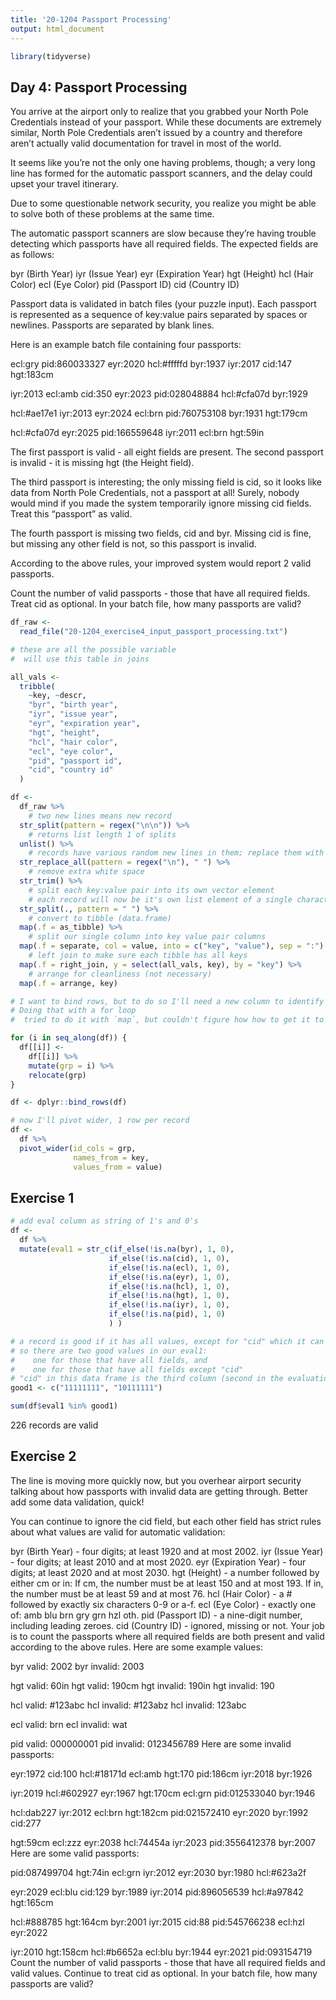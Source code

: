 ```yaml
---
title: '20-1204 Passport Processing'
output: html_document
---
```


```r
library(tidyverse)
```

## Day 4: Passport Processing

You arrive at the airport only to realize that you grabbed your North Pole Credentials instead of your passport. While these documents are extremely similar, North Pole Credentials aren't issued by a country and therefore aren't actually valid documentation for travel in most of the world.

It seems like you're not the only one having problems, though; a very long line has formed for the automatic passport scanners, and the delay could upset your travel itinerary.

Due to some questionable network security, you realize you might be able to solve both of these problems at the same time.

The automatic passport scanners are slow because they're having trouble detecting which passports have all required fields. The expected fields are as follows:

byr (Birth Year)
iyr (Issue Year)
eyr (Expiration Year)
hgt (Height)
hcl (Hair Color)
ecl (Eye Color)
pid (Passport ID)
cid (Country ID)

Passport data is validated in batch files (your puzzle input). Each passport is represented as a sequence of key:value pairs separated by spaces or newlines. Passports are separated by blank lines.

Here is an example batch file containing four passports:

ecl:gry pid:860033327 eyr:2020 hcl:#fffffd
byr:1937 iyr:2017 cid:147 hgt:183cm

iyr:2013 ecl:amb cid:350 eyr:2023 pid:028048884
hcl:#cfa07d byr:1929

hcl:#ae17e1 iyr:2013
eyr:2024
ecl:brn pid:760753108 byr:1931
hgt:179cm

hcl:#cfa07d eyr:2025 pid:166559648
iyr:2011 ecl:brn hgt:59in

The first passport is valid - all eight fields are present. The second passport is invalid - it is missing hgt (the Height field).

The third passport is interesting; the only missing field is cid, so it looks like data from North Pole Credentials, not a passport at all! Surely, nobody would mind if you made the system temporarily ignore missing cid fields. Treat this "passport" as valid.

The fourth passport is missing two fields, cid and byr. Missing cid is fine, but missing any other field is not, so this passport is invalid.

According to the above rules, your improved system would report 2 valid passports.

Count the number of valid passports - those that have all required fields. Treat cid as optional. In your batch file, how many passports are valid?

```r
df_raw <- 
  read_file("20-1204_exercise4_input_passport_processing.txt")
```
  
```r
# these are all the possible variable
#  will use this table in joins

all_vals <- 
  tribble(
    ~key, ~descr,
    "byr", "birth year", 
    "iyr", "issue year", 
    "eyr", "expiration year", 
    "hgt", "height", 
    "hcl", "hair color",
    "ecl", "eye color", 
    "pid", "passport id",
    "cid", "country id"
  )

df <- 
  df_raw %>% 
    # two new lines means new record
  str_split(pattern = regex("\n\n")) %>% 
    # returns list length 1 of splits
  unlist() %>% 
    # records have various random new lines in them; replace them with spaces
  str_replace_all(pattern = regex("\n"), " ") %>% 
    # remove extra white space
  str_trim() %>% 
    # split each key:value pair into its own vector element
    # each record will now be it's own list element of a single character vector
  str_split(., pattern = " ") %>%
    # convert to tibble (data.frame)
  map(.f = as_tibble) %>% 
    # split our single column into key value pair columns
  map(.f = separate, col = value, into = c("key", "value"), sep = ":") %>%
    # left join to make sure each tibble has all keys
  map(.f = right_join, y = select(all_vals, key), by = "key") %>% 
    # arrange for cleanliness (not necessary)
  map(.f = arrange, key)

# I want to bind rows, but to do so I'll need a new column to identify each record grouping
# Doing that with a for loop
#  tried to do it with `map`, but couldn't figure how how to get it to do this...

for (i in seq_along(df)) {
  df[[i]] <- 
    df[[i]] %>% 
    mutate(grp = i) %>% 
    relocate(grp)
}

df <- dplyr::bind_rows(df)

# now I'll pivot wider, 1 row per record
df <- 
  df %>% 
  pivot_wider(id_cols = grp, 
              names_from = key, 
              values_from = value)
```


## Exercise 1

```r

# add eval column as string of 1's and 0's
df <- 
  df %>% 
  mutate(eval1 = str_c(if_else(!is.na(byr), 1, 0), 
                      if_else(!is.na(cid), 1, 0),
                      if_else(!is.na(ecl), 1, 0),
                      if_else(!is.na(eyr), 1, 0),
                      if_else(!is.na(hcl), 1, 0),
                      if_else(!is.na(hgt), 1, 0),
                      if_else(!is.na(iyr), 1, 0),
                      if_else(!is.na(pid), 1, 0)
                      ) )

# a record is good if it has all values, except for "cid" which it can have or not
# so there are two good values in our eval1:
#    one for those that have all fields, and
#    one for those that have all fields except "cid"
# "cid" in this data frame is the third column (second in the evaluation)
good1 <- c("11111111", "10111111")

sum(df$eval1 %in% good1)

```

226 records are valid

## Exercise 2

The line is moving more quickly now, but you overhear airport security talking about how passports with invalid data are getting through. Better add some data validation, quick!

You can continue to ignore the cid field, but each other field has strict rules about what values are valid for automatic validation:

byr (Birth Year) - four digits; at least 1920 and at most 2002.
iyr (Issue Year) - four digits; at least 2010 and at most 2020.
eyr (Expiration Year) - four digits; at least 2020 and at most 2030.
hgt (Height) - a number followed by either cm or in:
If cm, the number must be at least 150 and at most 193.
If in, the number must be at least 59 and at most 76.
hcl (Hair Color) - a # followed by exactly six characters 0-9 or a-f.
ecl (Eye Color) - exactly one of: amb blu brn gry grn hzl oth.
pid (Passport ID) - a nine-digit number, including leading zeroes.
cid (Country ID) - ignored, missing or not.
Your job is to count the passports where all required fields are both present and valid according to the above rules. Here are some example values:

byr valid:   2002
byr invalid: 2003

hgt valid:   60in
hgt valid:   190cm
hgt invalid: 190in
hgt invalid: 190

hcl valid:   #123abc
hcl invalid: #123abz
hcl invalid: 123abc

ecl valid:   brn
ecl invalid: wat

pid valid:   000000001
pid invalid: 0123456789
Here are some invalid passports:

eyr:1972 cid:100
hcl:#18171d ecl:amb hgt:170 pid:186cm iyr:2018 byr:1926

iyr:2019
hcl:#602927 eyr:1967 hgt:170cm
ecl:grn pid:012533040 byr:1946

hcl:dab227 iyr:2012
ecl:brn hgt:182cm pid:021572410 eyr:2020 byr:1992 cid:277

hgt:59cm ecl:zzz
eyr:2038 hcl:74454a iyr:2023
pid:3556412378 byr:2007
Here are some valid passports:

pid:087499704 hgt:74in ecl:grn iyr:2012 eyr:2030 byr:1980
hcl:#623a2f

eyr:2029 ecl:blu cid:129 byr:1989
iyr:2014 pid:896056539 hcl:#a97842 hgt:165cm

hcl:#888785
hgt:164cm byr:2001 iyr:2015 cid:88
pid:545766238 ecl:hzl
eyr:2022

iyr:2010 hgt:158cm hcl:#b6652a ecl:blu byr:1944 eyr:2021 pid:093154719
Count the number of valid passports - those that have all required fields and valid values. Continue to treat cid as optional. In your batch file, how many passports are valid?
